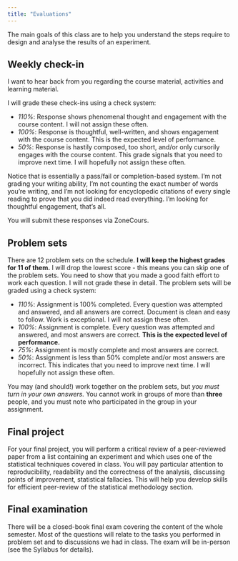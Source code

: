 ```yaml
---
title: "Evaluations"
---
```



The main goals of this class are to help you understand the steps require to design and analyse the results of an experiment. 


## Weekly check-in

I want to hear back from you regarding the course material, activities and learning material. 



I will grade these check-ins using a check system:

- *110%*: Response shows phenomenal thought and engagement with the course content. I will not assign these often.
- *100%*: Response is thoughtful, well-written, and shows engagement with the course content. This is the expected level of performance.
- *50%*: Response is hastily composed, too short, and/or only cursorily engages with the course content. This grade signals that you need to improve next time. I will hopefully not assign these often.

Notice that is essentially a pass/fail or completion-based system. I'm not grading your writing ability, I'm not counting the exact number of words you're writing, and I'm not looking for encyclopedic citations of every single reading to prove that you did indeed read everything. I'm looking for thoughtful engagement, that's all. 

You will submit these responses via ZoneCours. 


## Problem sets


There are 12 problem sets on the schedule. **I will keep the highest grades for 11 of them.** I will drop the lowest score - this means you can skip one of the problem sets. You need to show that you made a good faith effort to work each question. I will not grade these in detail. The problem sets will be graded using a check system:

- *110%*: Assignment is 100% completed. Every question was attempted and answered, and all answers are correct. Document is clean and easy to follow. Work is exceptional. I will not assign these often.
- *100%*: Assignment is complete.  Every question was attempted and answered, and most answers are correct. **This is the expected level of performance.**
- *75%*: Assignment is mostly complete and most answers are correct. 
- *50%*: Assignment is less than 50% complete and/or most answers are incorrect. This indicates that you need to improve next time. I will hopefully not assign these often.

You may (and should!) work together on the problem sets, but *you must turn in your own answers.* You cannot work in groups of more than **three** people, and you must note who participated in the group in your assignment.


## Final project

For your final project, you will perform a critical review of a peer-reviewed paper from a list containing an experiment and which uses one of the statistical techniques covered in class. You will pay particular attention to reproducibility, readability and the correctness of the analysis, discussing points of improvement, statistical fallacies. This will help you develop skills for efficient peer-review of the statistical methodology section.


## Final examination

There will be a closed-book final exam covering the content of the whole semester. Most of the questions will relate to the tasks you performed in problem set and to discussions we had in class. The exam will be in-person (see the Syllabus for details).


